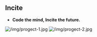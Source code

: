==Incite==
*'''Code the mind, Incite the future.'''
[[Image:/img/progect-1.jpg]]
[[Image:/img/progect-2.jpg]]
